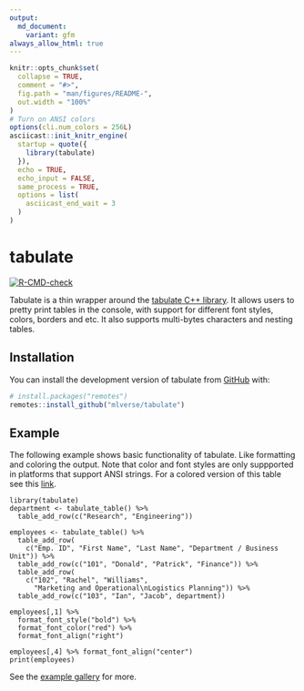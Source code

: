 ```yaml
---
output:
  md_document:
    variant: gfm
always_allow_html: true
---
```


<!-- README.md is generated from README.Rmd. Please edit that file -->

```r
knitr::opts_chunk$set(
  collapse = TRUE,
  comment = "#>",
  fig.path = "man/figures/README-",
  out.width = "100%"
)
# Turn on ANSI colors
options(cli.num_colors = 256L)
asciicast::init_knitr_engine(
  startup = quote({
    library(tabulate)
  }),
  echo = TRUE,
  echo_input = FALSE,
  same_process = TRUE,
  options = list(
    asciicast_end_wait = 3
  )
)
```

# tabulate

<!-- badges: start -->
  [![R-CMD-check](https://github.com/mlverse/tabulate/workflows/R-CMD-check/badge.svg)](https://github.com/mlverse/tabulate/actions)
  <!-- badges: end -->

Tabulate is a thin wrapper around the [tabulate C++ library](https://github.com/p-ranav/tabulate).
It allows users to pretty print tables in the console, with support for different
font styles, colors, borders and etc. It also supports multi-bytes characters and
nesting tables.

## Installation

You can install the development version of tabulate from [GitHub](https://github.com/) with:

``` r
# install.packages("remotes")
remotes::install_github("mlverse/tabulate")
```

## Example

The following example shows basic functionality of tabulate. Like formatting and
coloring the output. Note that color and font styles are only suppported in platforms
that support ANSI strings. For a colored version of this table see this [link](https://mlverse.github.io/tabulate/articles/unicode.html).

```asciicast
library(tabulate)
department <- tabulate_table() %>% 
  table_add_row(c("Research", "Engineering"))

employees <- tabulate_table() %>% 
  table_add_row(
    c("Emp. ID", "First Name", "Last Name", "Department / Business Unit")) %>% 
  table_add_row(c("101", "Donald", "Patrick", "Finance")) %>% 
  table_add_row(
    c("102", "Rachel", "Williams", 
      "Marketing and Operational\nLogistics Planning")) %>% 
  table_add_row(c("103", "Ian", "Jacob", department))

employees[,1] %>% 
  format_font_style("bold") %>% 
  format_font_color("red") %>% 
  format_font_align("right")

employees[,4] %>% format_font_align("center") 
print(employees)
```

See the [example gallery](https://mlverse.github.io/tabulate/articles/) for more.

